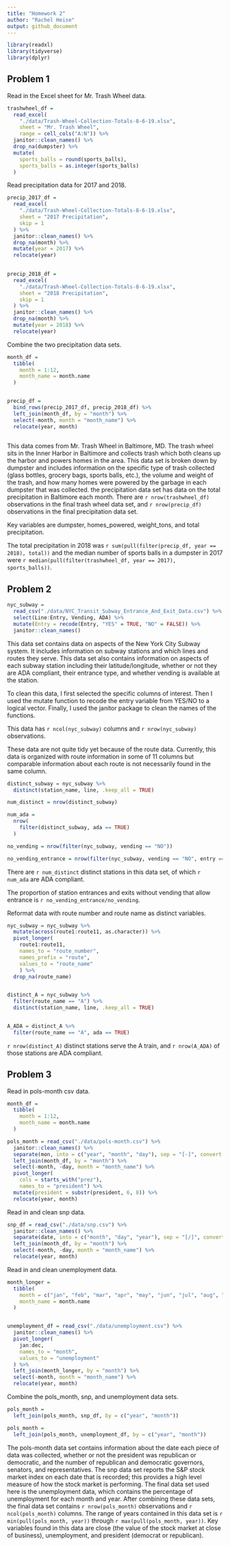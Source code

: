 ```yaml
---
title: "Homework 2"
author: "Rachel Heise"
output: github_document
---
```


```r
library(readxl)
library(tidyverse)
library(dplyr)
```

## Problem 1

Read in the Excel sheet for Mr. Trash Wheel data.

```r
trashwheel_df = 
  read_excel(
    "./data/Trash-Wheel-Collection-Totals-8-6-19.xlsx",
    sheet = "Mr. Trash Wheel",
    range = cell_cols("A:N")) %>% 
  janitor::clean_names() %>% 
  drop_na(dumpster) %>% 
  mutate(
    sports_balls = round(sports_balls),
    sports_balls = as.integer(sports_balls)
  )
```

Read precipitation data for 2017 and 2018.

``` r
precip_2017_df =
  read_excel(
    "./data/Trash-Wheel-Collection-Totals-8-6-19.xlsx",
    sheet = "2017 Precipitation",
    skip = 1
  ) %>%
  janitor::clean_names() %>% 
  drop_na(month) %>% 
  mutate(year = 2017) %>% 
  relocate(year)
  

precip_2018_df =
  read_excel(
    "./data/Trash-Wheel-Collection-Totals-8-6-19.xlsx",
    sheet = "2018 Precipitation",
    skip = 1
  ) %>% 
  janitor::clean_names() %>% 
  drop_na(month) %>% 
  mutate(year = 2018) %>% 
  relocate(year)

```

Combine the two precipitation data sets.

```r
month_df = 
  tibble(
    month = 1:12,
    month_name = month.name
  )


precip_df =
  bind_rows(precip_2017_df, precip_2018_df) %>% 
  left_join(month_df, by = "month") %>% 
  select(-month, month = "month_name") %>% 
  relocate(year, month)
  
```

This data comes from Mr. Trash Wheel in Baltimore, MD. The trash wheel sits in the Inner Harbor in Baltimore and collects trash which both cleans up the harbor and powers homes in the area. This data set is broken down by dumpster and includes information on the specific type of trash collected (glass bottles, grocery bags, sports balls, etc.), the volume and weight of the trash, and how many homes were powered by the garbage in each dumpster that was collected. the precipitation data set has data on the total precipitation in Baltimore each month. There are `r nrow(trashwheel_df)` observations in the final trash wheel data set, and `r nrow(precip_df)` observations in the final precipitation data set. 

Key variables are dumpster, homes_powered, weight_tons, and total precipitation.

The total precipitation in 2018 was 
`r sum(pull(filter(precip_df, year == 2018), total))` and the median number of sports balls in a dumpster in 2017 were `r median(pull(filter(trashwheel_df, year == 2017), sports_balls))`.


## Problem 2

```r
nyc_subway =
  read_csv("./data/NYC_Transit_Subway_Entrance_And_Exit_Data.csv") %>%
  select(Line:Entry, Vending, ADA) %>% 
  mutate(Entry = recode(Entry, "YES" = TRUE, "NO" = FALSE)) %>% 
  janitor::clean_names()
```

This data set contains data on aspects of the New York City Subway system. It includes information on subway stations and which lines and routes they serve. This data set also contains information on aspects of each subway station including their latitude/longitude, whether or not they are ADA compliant, their entrance type, and whether vending is available at the station.

To clean this data, I first selected the specific columns of interest. Then I used the mutate function to recode the entry variable from YES/NO to a logical vector. Finally, I used the janitor package to clean the names of the functions.

This data has `r ncol(nyc_subway)` columns and `r nrow(nyc_subway)` observations.

These data are not quite tidy yet because of the route data. Currently, this data is organized with route information in some of 11 columns but comparable information about each route is not necessarily found in the same column.

```r
distinct_subway = nyc_subway %>% 
  distinct(station_name, line, .keep_all = TRUE)

num_distinct = nrow(distinct_subway)

num_ada = 
  nrow(
    filter(distinct_subway, ada == TRUE)
  )

no_vending = nrow(filter(nyc_subway, vending == "NO"))

no_vending_entrance = nrow(filter(nyc_subway, vending == "NO", entry == TRUE))


```

There are `r num_distinct` distinct stations in this data set, of which `r num_ada` are ADA compliant. 

The proportion of station entrances and exits without vending that allow entrance is `r no_vending_entrance/no_vending`.

Reformat data with route number and route name as distinct variables.

```r
nyc_subway = nyc_subway %>%
  mutate(across(route1:route11, as.character)) %>% 
  pivot_longer(
    route1:route11,
    names_to = "route_number",
    names_prefix = "route",
    values_to = "route_name"
    ) %>% 
  drop_na(route_name)


distinct_A = nyc_subway %>% 
  filter(route_name == "A") %>% 
  distinct(station_name, line, .keep_all = TRUE)


A_ADA = distinct_A %>%
  filter(route_name == "A", ada == TRUE)

```

`r nrow(distinct_A)` distinct stations serve the A train, and `r nrow(A_ADA)` of those stations are ADA compliant.


## Problem 3

Read in pols-month csv data.

```r
month_df = 
  tibble(
    month = 1:12,
    month_name = month.name
  )

pols_month = read_csv("./data/pols-month.csv") %>%
  janitor::clean_names() %>% 
  separate(mon, into = c("year", "month", "day"), sep = "[-]", convert = TRUE) %>% 
  left_join(month_df, by = "month") %>% 
  select(-month, -day, month = "month_name") %>% 
  pivot_longer(
    cols = starts_with("prez"),
    names_to = "president") %>% 
  mutate(president = substr(president, 6, 8)) %>% 
  relocate(year, month)
```

Read in and clean snp data.

```r
snp_df = read_csv("./data/snp.csv") %>% 
  janitor::clean_names() %>% 
  separate(date, into = c("month", "day", "year"), sep = "[/]", convert = TRUE) %>% 
  left_join(month_df, by = "month") %>% 
  select(-month, -day, month = "month_name") %>% 
  relocate(year, month)
```

Read in and clean unemployment data.

```r
month_longer = 
  tibble(
    month = c("jan", "feb", "mar", "apr", "may", "jun", "jul", "aug", "sep", "oct", "nov", "dec"),
    month_name = month.name
  )


unemployment_df = read_csv("./data/unemployment.csv") %>% 
  janitor::clean_names() %>% 
  pivot_longer(
    jan:dec,
    names_to = "month",
    values_to = "unemployment"
  ) %>% 
  left_join(month_longer, by = "month") %>% 
  select(-month, month = "month_name") %>% 
  relocate(year, month)

```

Combine the pols_month, snp, and unemployment data sets.

```r
pols_month = 
  left_join(pols_month, snp_df, by = c("year", "month"))

pols_month = 
  left_join(pols_month, unemployment_df, by = c("year", "month"))

```

The pols-month data set contains information about the date each piece of data was collected, whether or not the president was republican or democratic, and the number of republican and democratic governors, senators, and representatives. The snp data set reports the S&P stock market index on each date that is recorded; this provides a high level measure of how the stock market is performing. The final data set used here is the unemployment data, which contains the percentage of unemployment for each month and year. After combining these data sets, the final data set contains `r nrow(pols_month)` observations and `r ncol(pols_month)` columns. The range of years contained in this data set is `r min(pull(pols_month, year))` through `r max(pull(pols_month, year))`. Key variables found in this data are close (the value of the stock market at close of business), unemployment, and president (democrat or republican).


